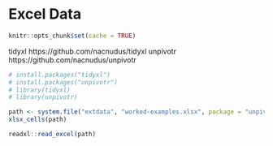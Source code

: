 
# Excel Data  

```r
knitr::opts_chunk$set(cache = TRUE)
```

tidyxl https://github.com/nacnudus/tidyxl
unpivotr https://github.com/nacnudus/unpivotr  

```r
# install.packages("tidyxl")
# install.packages("unpivotr")
# library(tidyxl)
# library(unpivotr)
```

```r
path <- system.file("extdata", "worked-examples.xlsx", package = "unpivotr")
xlsx_cells(path)
```

```r
readxl::read_excel(path)
```

